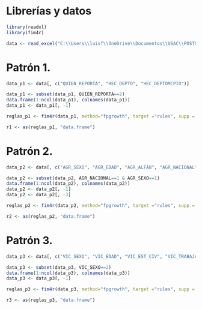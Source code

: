 # Librerías y datos
```r
library(readxl)
library(fim4r)

data <- read_excel("C:\\Users\\luisf\\OneDrive\\Documentos\\USAC\\POSTGRADO\\TR4\\Mineria de datos\\IntroduccionMineriaDatos\\T3\\datos.xlsx")
```

# Patrón 1.
```r
data_p1 <- data[, c("QUIEN_REPORTA", "HEC_DEPTO", "HEC_DEPTOMCPIO")]

data_p1 <- subset(data_p1, QUIEN_REPORTA==2)
data.frame(1:ncol(data_p1), colnames(data_p1))
data_p1 <- data_p1[, -1]

reglas_p1 <- fim4r(data_p1, method="fpgrowth", target ="rules", supp =.2, conf=.5)

r1 <- as(reglas_p1, "data.frame")
```

# Patrón 2.
```r
data_p2 <- data[, c("AGR_SEXO", "AGR_EDAD", "AGR_ALFAB", "AGR_NACIONAL", "AGR_TRABAJA")]

data_p2 <- subset(data_p2, AGR_NACIONAL==1 & AGR_SEXO==1)
data.frame(1:ncol(data_p2), colnames(data_p2))
data_p2 <- data_p2[, -1]
data_p2 <- data_p2[, -3]

reglas_p2 <- fim4r(data_p2, method="fpgrowth", target ="rules", supp =.2, conf=.5)

r2 <- as(reglas_p2, "data.frame")
```

# Patrón 3.
```r
data_p3 <- data[, c("VIC_SEXO", "VIC_EDAD", "VIC_EST_CIV", "VIC_TRABAJA", "AGR_EDAD", "AGR_EST_CIV")]

data_p3 <- subset(data_p3, VIC_SEXO==2)
data.frame(1:ncol(data_p3), colnames(data_p3))
data_p3 <- data_p3[, -1]

reglas_p3 <- fim4r(data_p3, method="fpgrowth", target ="rules", supp =.2, conf=.5)

r3 <- as(reglas_p3, "data.frame")
```

